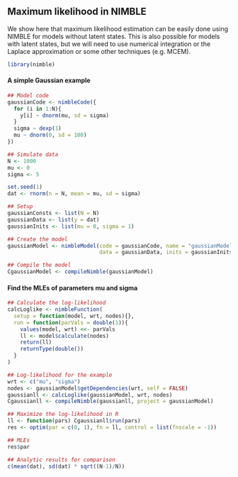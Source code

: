 
## Maximum likelihood in NIMBLE
We show here that maximum likelihood estimation can be easily done using NIMBLE for models without latent states. This is also possible for models with latent states, but we will need to use numerical integration or the Laplace approximation or some other techniques (e.g. MCEM).   

```r
library(nimble)
```

#### A simple Gaussian example

```r
## Model code
gaussianCode <- nimbleCode({
  for (i in 1:N){
    y[i] ~ dnorm(mu, sd = sigma)
  }
  sigma ~ dexp(1)
  mu ~ dnorm(0, sd = 100)
})

## Simulate data
N <- 1000
mu <- 0
sigma <- 5

set.seed(1)
dat <- rnorm(n = N, mean = mu, sd = sigma)

## Setup
gaussianConsts <- list(N = N)
gaussianData <- list(y = dat)
gaussianInits <- list(mu = 0, sigma = 1)

## Create the model
gaussianModel <- nimbleModel(code = gaussianCode, name = "gaussianModel", constants = gaussianConsts,
                             data = gaussianData, inits = gaussianInits)

## Compile the model
CgaussianModel <- compileNimble(gaussianModel)
```

#### Find the MLEs of parameters mu and sigma

```r
## Calculate the log-likelihood
calcLoglike <- nimbleFunction(
  setup = function(model, wrt, nodes){},
  run = function(parVals = double(1)){
    values(model, wrt) <<- parVals
    ll <- model$calculate(nodes)
    return(ll)
    returnType(double())
  }
)

## Log-likelihood for the example
wrt <- c("mu", "sigma")
nodes <- gaussianModel$getDependencies(wrt, self = FALSE)
gaussianll <- calcLoglike(gaussianModel, wrt, nodes)
Cgaussianll <- compileNimble(gaussianll, project = gaussianModel)

## Maximize the log-likelihood in R
ll <- function(pars) Cgaussianll$run(pars)
res <- optim(par = c(0, 1), fn = ll, control = list(fnscale = -1))

## MLEs
res$par

## Analytic results for comparison
c(mean(dat), sd(dat) * sqrt((N-1)/N))

 
```
